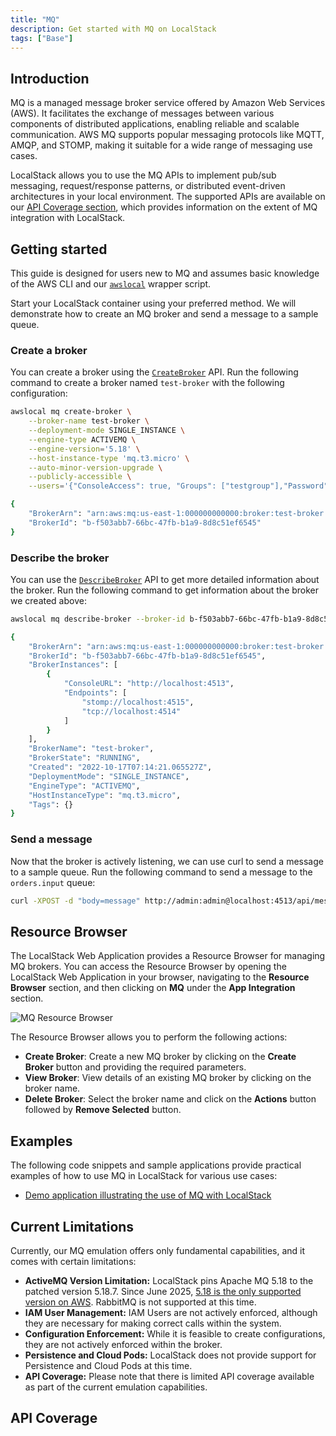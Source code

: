 ```yaml
---
title: "MQ"
description: Get started with MQ on LocalStack
tags: ["Base"]
---
```



## Introduction

MQ is a managed message broker service offered by Amazon Web Services (AWS).
It facilitates the exchange of messages between various components of distributed applications, enabling reliable and scalable communication.
AWS MQ supports popular messaging protocols like MQTT, AMQP, and STOMP, making it suitable for a wide range of messaging use cases.

LocalStack allows you to use the MQ APIs to implement pub/sub messaging, request/response patterns, or distributed event-driven architectures in your local environment.
The supported APIs are available on our [API Coverage section](#api-coverage), which provides information on the extent of MQ integration with LocalStack.

## Getting started

This guide is designed for users new to MQ and assumes basic knowledge of the AWS CLI and our [`awslocal`](https://github.com/localstack/awscli-local)  wrapper script.

Start your LocalStack container using your preferred method.
We will demonstrate how to create an MQ broker and send a message to a sample queue.

### Create a broker

You can create a broker using the [`CreateBroker`](https://docs.aws.amazon.com/amazon-mq/latest/api-reference/brokers.html#brokerspost) API.
Run the following command to create a broker named `test-broker` with the following configuration:

```bash
awslocal mq create-broker \
    --broker-name test-broker \
    --deployment-mode SINGLE_INSTANCE \
    --engine-type ACTIVEMQ \
    --engine-version='5.18' \
    --host-instance-type 'mq.t3.micro' \
    --auto-minor-version-upgrade \
    --publicly-accessible \
    --users='{"ConsoleAccess": true, "Groups": ["testgroup"],"Password": "QXwV*$iUM9USHnVv&!^7s3c@", "Username": "admin"}'
```

```bash title="Output"
{
    "BrokerArn": "arn:aws:mq:us-east-1:000000000000:broker:test-broker:b-f503abb7-66bc-47fb-b1a9-8d8c51ef6545",
    "BrokerId": "b-f503abb7-66bc-47fb-b1a9-8d8c51ef6545"
}
```

### Describe the broker

You can use the [`DescribeBroker`](https://docs.aws.amazon.com/amazon-mq/latest/api-reference/brokers.html#brokersget) API to get more detailed information about the broker.
Run the following command to get information about the broker we created above:

```bash
awslocal mq describe-broker --broker-id b-f503abb7-66bc-47fb-b1a9-8d8c51ef6545
```

```bash title="Output"
{
    "BrokerArn": "arn:aws:mq:us-east-1:000000000000:broker:test-broker:b-f503abb7-66bc-47fb-b1a9-8d8c51ef6545",
    "BrokerId": "b-f503abb7-66bc-47fb-b1a9-8d8c51ef6545",
    "BrokerInstances": [
        {
            "ConsoleURL": "http://localhost:4513",
            "Endpoints": [
                "stomp://localhost:4515",
                "tcp://localhost:4514"
            ]
        }
    ],
    "BrokerName": "test-broker",
    "BrokerState": "RUNNING",
    "Created": "2022-10-17T07:14:21.065527Z",
    "DeploymentMode": "SINGLE_INSTANCE",
    "EngineType": "ACTIVEMQ",
    "HostInstanceType": "mq.t3.micro",
    "Tags": {}
}
```

### Send a message

Now that the broker is actively listening, we can use curl to send a message to a sample queue.
Run the following command to send a message to the `orders.input` queue:

```bash
curl -XPOST -d "body=message" http://admin:admin@localhost:4513/api/message\?destination\=queue://orders.input
```

## Resource Browser

The LocalStack Web Application provides a Resource Browser for managing MQ brokers.
You can access the Resource Browser by opening the LocalStack Web Application in your browser, navigating to the **Resource Browser** section, and then clicking on **MQ** under the **App Integration** section.

![MQ Resource Browser](/images/aws/mq-resource-browser.png)

The Resource Browser allows you to perform the following actions:

- **Create Broker**: Create a new MQ broker by clicking on the **Create Broker** button and providing the required parameters.
- **View Broker**: View details of an existing MQ broker by clicking on the broker name.
- **Delete Broker**: Select the broker name and click on the **Actions** button followed by **Remove Selected** button.

## Examples

The following code snippets and sample applications provide practical examples of how to use MQ in LocalStack for various use cases:

- [Demo application illustrating the use of MQ with LocalStack](https://github.com/localstack/localstack-pro-samples/tree/master/mq-broker)

## Current Limitations

Currently, our MQ emulation offers only fundamental capabilities, and it comes with certain limitations:

- **ActiveMQ Version Limitation:** LocalStack pins Apache MQ 5.18 to the patched version 5.18.7.
Since June 2025, [5.18 is the only supported version on AWS](https://docs.aws.amazon.com/amazon-mq/latest/developer-guide/activemq-version-management.html).
  RabbitMQ is not supported at this time.
- **IAM User Management:** IAM Users are not actively enforced, although they are necessary for making correct calls within the system.
- **Configuration Enforcement:** While it is feasible to create configurations, they are not actively enforced within the broker.
- **Persistence and Cloud Pods:** LocalStack does not provide support for Persistence and Cloud Pods at this time.
- **API Coverage:** Please note that there is limited API coverage available as part of the current emulation capabilities.

## API Coverage

<FeatureCoverage service="mq" client:load />
